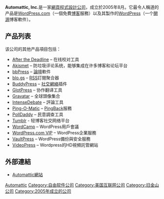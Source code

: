 {{NoteTA|G1=IT}}
{{Infobox Company 
| company_name = Automattic Inc.
| company_logo = [[File:Automattic_logo.png|right]]
| company_type = [[私人公司|私人公司]]
| foundation = 2005年8月
| location = [[舊金山|舊金山]]
| key_people = [[马特·查尔斯·穆伦维格|马特·查尔斯·穆伦维格]] <small>（創始人，總裁）</small><br/>[[Toni_Schneider|Toni Schneider]]<small>（[[首席执行官|首席执行官]]）</small><br />[[Ryan_Boren|Ryan Boren]]<small>（首席開發員）</small>
| industry = [[互联网|互联网]]
| products = [[WordPress|WordPress]]<br>[[WordPress.com|WordPress.com]]<br>[[Akismet|Akismet]]<br>[[Gravatar|Gravatar]]<br>[[Polldaddy|Polldaddy]]<br>[[VaultPress|VaultPress]]<br>[[VideoPress|VideoPress]]<br>[[IntenseDebate|IntenseDebate]]<br>[[Plinky|Plinky]]<br>[[WordPress.com_VIP|WordPress.com VIP]]<br>[[After_the_Deadline|After the Deadline]]
| revenue = 
| operating_income = 
| net_income = 
| num_employees = 
| homepage =[http://automattic.com automattic.com]
}}
'''Automattic, Inc.'''是一家[[網頁程式設計|網頁程式設計]][[公司|公司]]，成立於2005年8月。它最令人稱道的产品是[[WordPress.com|WordPress.com]]（一個免費[[博客|博客]]服務）以及其製作的[[WordPress|WordPress]]（一个[[開源|開源]]博客軟件）。

==产品列表==
该公司的其他产品項目包括：

* [[After_the_Deadline|After the Deadline]]  – 在线校对工具
* [[Akismet|Akismet]] – 防垃圾评论系统，能够集成在许多博客和论坛平台
* [[bbPress|bbPress]] – [[論壇|論壇]]軟件
* [[blo.gs|blo.gs]] – [[RSS|RSS]]訂閱聚合器
* [[BuddyPress|BuddyPress]] – [[社交網絡|社交網絡]]插件
*[[GlotPress|GlotPress]] – 协作翻译工具
*[[Gravatar|Gravatar]] – 全球頭像集合
*[[IntenseDebate|IntenseDebate]] – 評論工具
*[[Ping-O-Matic|Ping-O-Matic]] – [[PingBack|PingBack]]服務
* [[PollDaddy|PollDaddy]] – 民意調查工具
* [[Tumblr|Tumblr]] - 轻博客社交网络平台
* [[WordCamp|WordCamp]] – WordPress用戶會議
* [[WordPress.com_VIP|WordPress.com VIP]] – WordPress企業服務
* [[VaultPress|VaultPress]] – WordPress備份與安全服務
* [[VideoPress|VideoPress]] – Wordpress的HD視頻託管網站

==外部連結==
*[http://automattic.com/ Automattic網站]{{Wayback|url=http://automattic.com/ |date=20110220211622 }}{{en}}

[[Category:Automattic|]]
[[Category:自由软件公司|Category:自由软件公司]]
[[Category:美国互联网公司|Category:美国互联网公司]]
[[Category:旧金山公司|Category:旧金山公司]]
[[Category:2005年成立的公司|Category:2005年成立的公司]]
{{ict-company-stub}}
{{internet-stub}}